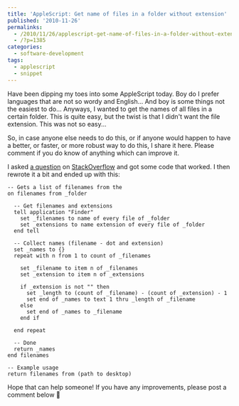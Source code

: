 ---
title: 'AppleScript: Get name of files in a folder without extension'
published: '2010-11-26'
permalinks:
  - /2010/11/26/applescript-get-name-of-files-in-a-folder-without-extension/
  - /?p=1385
categories:
  - software-development
tags:
  - applescript
  - snippet
---

Have been dipping my toes into some AppleScript today. Boy do I prefer languages that are not so wordy and English... And boy is some things not the easiest to do... Anyways, I wanted to get the names of all files in a certain folder. This is quite easy, but the twist is that I didn't want the file extension. This was not so easy...

So, in case anyone else needs to do this, or if anyone would happen to have a better, or faster, or more robust way to do this, I share it here. Please comment if you do know of anything which can improve it.

I asked <a href="http://stackoverflow.com/q/4278704/39321">a question</a> on <a href="http://stackoverflow.com">StackOverflow</a> and got some code that worked. I then rewrote it a bit and ended up with this:

```applescript
-- Gets a list of filenames from the
on filenames from _folder

  -- Get filenames and extensions
  tell application "Finder"
    set _filenames to name of every file of _folder
    set _extensions to name extension of every file of _folder
  end tell

  -- Collect names (filename - dot and extension)
  set _names to {}
  repeat with n from 1 to count of _filenames

    set _filename to item n of _filenames
    set _extension to item n of _extensions

    if _extension is not "" then
      set _length to (count of _filename) - (count of _extension) - 1
      set end of _names to text 1 thru _length of _filename
    else
      set end of _names to _filename
    end if

  end repeat

  -- Done
  return _names
end filenames

-- Example usage
return filenames from (path to desktop)
```

Hope that can help someone! If you have any improvements, please post a comment below 🙂
